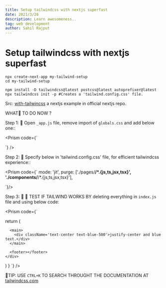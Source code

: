 ```yaml
---
title: Setup tailwindcss with nextjs superfast
date: 2021/3/26
description: Learn awesomeness..
tag: web development
author: Sahil Rajput
---
```



# Setup tailwindcss with nextjs superfast

```
npx create-next-app my-tailwind-setup
cd my-tailwind-setup

npm install -D tailwindcss@latest postcss@latest autoprefixer@latest
npx tailwindcss init -p #Creates a 'tailwind.config.css' file.
```

Src:  <a target="_blank" href="https://github.com/vercel/next.js/tree/canary/examples/with-tailwindcss">with-tailwincss</a> a nextjs example in official nextjs repo.

WHAT🧸︎ TO DO NOW ?

Step 1:  🔽︎ Open `_app.js` file, remove import of `globals.css` and add below one::

<Prism code={`


`} />

Step 2:  🔽︎ Specify below in 'tailwind.config.css' file, for efficient tailwindcss experience::

<Prism code={`
mode: 'jit',
purge: ['./pages/**/*.{js,ts,jsx,tsx}', './components/**/*.{js,ts,jsx,tsx}'],

`}/>

Step 3:  🔽︎ 🧪︎ TEST IF TAILWIND WORKS BY deleting everything in `index.js` file and using below code:

<Prism code={`

  return (
    <div>
      <Head>
        <title>My next app with tailwindcss</title>
        <meta name='description' content='Generated by create next app' />
        <link rel='icon' href='/favicon.ico' />
      </Head>

      <main>
        <div className='text-center text-blue-500'>justify-center and blue text.</div>
      </main>

      <footer></footer>
    </div>
  )
}
`} />

💝︎TIP: USE `CTRL+K` TO SEARCH THROUGHT THE DOCUMENTATION AT <a target="_blank" href="https://tailwindcss.com">tailwindcss.com</a>
